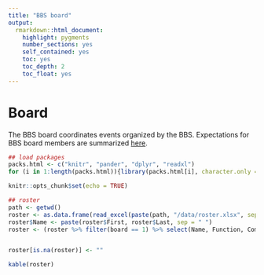 ```yaml
---
title: "BBS board"
output: 
  rmarkdown::html_document:
    highlight: pygments
    number_sections: yes
    self_contained: yes
    toc: yes
    toc_depth: 2
    toc_float: yes
---
```


# Board

The BBS board coordinates events organized by the BBS. Expectations for BBS board members are summarized [here](data/BBS_Council_Members_Expectations.pdf).

```r
## load packages
packs.html <- c("knitr", "pander", "dplyr", "readxl")
for (i in 1:length(packs.html)){library(packs.html[i], character.only = TRUE)}

knitr::opts_chunk$set(echo = TRUE)

## roster   
path <- getwd()
roster <- as.data.frame(read_excel(paste(path, "/data/roster.xlsx", sep = ""), col_types = NULL))
roster$Name <- paste(roster$First, roster$Last, sep = " ")
roster <- (roster %>% filter(board == 1) %>% select(Name, Function, Company) %>% arrange(Company))


roster[is.na(roster)] <- ""
```

```r
kable(roster)
```



